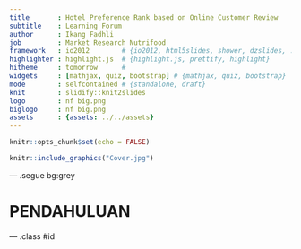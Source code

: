 ```yaml
---
title       : Hotel Preference Rank based on Online Customer Review
subtitle    : Learning Forum
author      : Ikang Fadhli
job         : Market Research Nutrifood
framework   : io2012        # {io2012, html5slides, shower, dzslides, ...}
highlighter : highlight.js  # {highlight.js, prettify, highlight}
hitheme     : tomorrow      # 
widgets     : [mathjax, quiz, bootstrap] # {mathjax, quiz, bootstrap}
mode        : selfcontained # {standalone, draft}
knit        : slidify::knit2slides
logo        : nf big.png
biglogo     : nf big.png
assets      : {assets: ../../assets}
--- 
```


```r
knitr::opts_chunk$set(echo = FALSE)
```

```r
knitr::include_graphics("Cover.jpg")
```


--- .segue bg:grey

# PENDAHULUAN

--- .class #id

